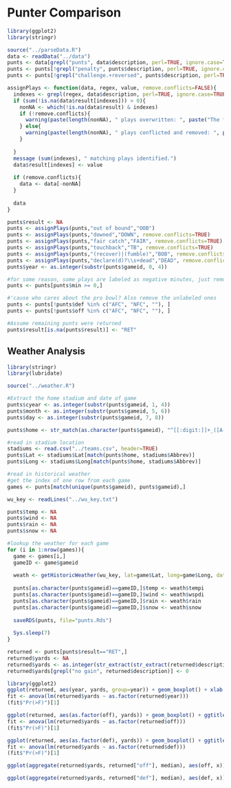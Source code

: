 Punter Comparison
========================================================

```r
library(ggplot2)
library(stringr)

source("../parseData.R")
data <- readData("../data")
punts <- data[grepl("punts", data$description, perl=TRUE, ignore.case=TRUE),]
punts <- punts[!grepl("penalty", punts$description, perl=TRUE, ignore.case=TRUE),]
punts <- punts[!grepl("challenge.+reversed", punts$description, perl=TRUE, ignore.case=TRUE),]

assignPlays <- function(data, regex, value, remove.conflicts=FALSE){
  indexes <- grepl(regex, data$description, perl=TRUE, ignore.case=TRUE)
  if (sum(!is.na(data$result[indexes])) > 0){
    nonNA <- which(!is.na(data$result) & indexes)    
    if (!remove.conflicts){
      warning(paste(length(nonNA), " plays overwritten: ", paste("The following play was already labeled '", data$result[nonNA] ,"': (", nonNA, ")", data$description[nonNA], sep=""), sep=""))
    } else{
      warning(paste(length(nonNA), " plays conflicted and removed: ", paste("The following play was already labeled '", data$result[nonNA] ,"': (", nonNA, ")", data$description[nonNA], sep=""), sep=""))
    }
    
  }
  message (sum(indexes), " matching plays identified.")
  data$result[indexes] <- value
  
  if (remove.conflicts){
    data <- data[-nonNA]
  }
  
  data
}

punts$result <- NA
punts <- assignPlays(punts,"out of bound","OOB")
punts <- assignPlays(punts,"downed","DOWN", remove.conflicts=TRUE)
punts <- assignPlays(punts,"fair catch","FAIR", remove.conflicts=TRUE)
punts <- assignPlays(punts,"touchback","TB", remove.conflicts=TRUE)
punts <- assignPlays(punts,"(recover)|(fumble)","BOB", remove.conflicts=TRUE)
punts <- assignPlays(punts,"declare(d)?\\s+dead","DEAD", remove.conflicts=TRUE)
punts$year <- as.integer(substr(punts$gameid, 0, 4))

#for some reason, some plays are labeled as negative minutes, just remove for now.
punts <- punts[punts$min >= 0,]

#'cause who cares about the pro bowl? Also remove the unlabeled ones
punts <- punts[!punts$def %in% c("AFC", "NFC", ""), ]
punts <- punts[!punts$off %in% c("AFC", "NFC", ""), ]

#Assume remaining punts were returned
punts$result[is.na(punts$result)] <- "RET"
```

Weather Analysis
----------------

```r
library(stringr)
library(lubridate)

source("../weather.R")
```

```r
#Extract the home stadium and date of game
punts$cyear <- as.integer(substr(punts$gameid, 1, 4))
punts$month <- as.integer(substr(punts$gameid, 5, 6))
punts$day <- as.integer(substr(punts$gameid, 7, 8))

punts$home <- str_match(as.character(punts$gameid), "^[[:digit:]]+_([A-Z]+)@([A-Z]+)")[,3]

#read in stadium location
stadiums <- read.csv("../teams.csv", header=TRUE)
punts$Lat <- stadiums$Lat[match(punts$home, stadiums$Abbrev)]
punts$Long <- stadiums$Long[match(punts$home, stadiums$Abbrev)]

#read in historical weather
#get the index of one row from each game
games <- punts[match(unique(punts$gameid), punts$gameid),]

wu_key <- readLines("../wu_key.txt")

punts$temp <- NA
punts$wind <- NA
punts$rain <- NA
punts$snow <- NA

#lookup the weather for each game
for (i in 1:nrow(games)){
  game <- games[i,]
  gameID <- game$gameid
  
  weath <- getHistoricWeather(wu_key, lat=game$Lat, long=game$Long, date=mdy(paste(game$month, game$day, game$cyear, sep="/"),quiet=TRUE))
  
  punts[as.character(punts$gameid)==gameID,]$temp <- weath$tempi
  punts[as.character(punts$gameid)==gameID,]$wind <- weath$wspdi
  punts[as.character(punts$gameid)==gameID,]$rain <- weath$rain
  punts[as.character(punts$gameid)==gameID,]$snow <- weath$snow
  
  saveRDS(punts, file="punts.Rds")
  
  Sys.sleep(7)  
}

```



```r

returned <- punts[punts$result=="RET",]
returned$yards <- NA
returned$yards <- as.integer(str_extract(str_extract(returned$description, "for .* yard(s)?"), "\\d+"))
returned$yards[grepl("no gain", returned$description)] <- 0

```



```r
library(ggplot2)
ggplot(returned, aes(year, yards, group=year)) + geom_boxplot() + xlab ("Season") + ggtitle("Average Punt Return per Season")
fit <- anova(lm(returned$yards ~ as.factor(returned$year)))
(fit$"Pr(>F)")[1]

ggplot(returned, aes(as.factor(off), yards)) + geom_boxplot() + ggtitle("Yards Given Up on Punt by Team") + xlab("Punting Team") + theme(axis.text.x = element_text(vjust=0.5,angle=90))
fit <- anova(lm(returned$yards ~ as.factor(returned$off)))
(fit$"Pr(>F)")[1]

ggplot(returned, aes(as.factor(def), yards)) + geom_boxplot() + ggtitle("Yards Gained on Punt Return by Team")  + xlab("Return Team") + theme(axis.text.x = element_text(vjust=0.5,angle=90))
fit <- anova(lm(returned$yards ~ as.factor(returned$def)))
(fit$"Pr(>F)")[1]

ggplot(aggregate(returned$yards, returned["off"], median), aes(off, x)) + geom_bar(stat="identity") + ggtitle("Average Yards Given Up on Punt") + xlab("Punting Team") + ylab("Yards") + theme(axis.text.x = element_text(vjust=0.5,angle=90))

ggplot(aggregate(returned$yards, returned["def"], median), aes(def, x)) + geom_bar(stat="identity")  + ggtitle("Average Yards Gained on Punt Return") + xlab("Return Team") + ylab("Yards") + theme(axis.text.x = element_text(vjust=0.5,angle=90))
```
